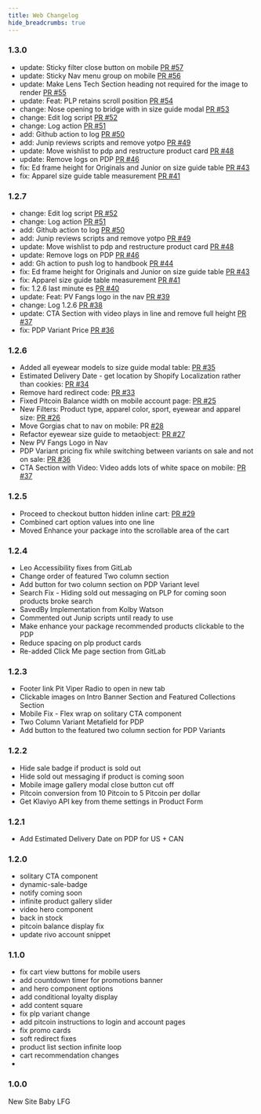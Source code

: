 ```yaml
---
title: Web Changelog
hide_breadcrumbs: true
---
```



### 1.3.0

- update: Sticky filter close button on mobile [PR #57](https://github.com/pitviper69/osLXIX/pull/57)
- update: Sticky Nav menu group on mobile [PR #56](https://github.com/pitviper69/osLXIX/pull/56)
- update: Make Lens Tech Section heading not required for the image to render [PR #55](https://github.com/pitviper69/osLXIX/pull/55)
- update: Feat: PLP retains scroll position [PR #54](https://github.com/pitviper69/osLXIX/pull/54)
- change: Nose opening to bridge with in size guide modal [PR #53](https://github.com/pitviper69/osLXIX/pull/53)
- change: Edit log script [PR #52](https://github.com/pitviper69/osLXIX/pull/52)
- change: Log action [PR #51](https://github.com/pitviper69/osLXIX/pull/51)
- add: Github action to log [PR #50](https://github.com/pitviper69/osLXIX/pull/50)
- add: Junip reviews scripts and remove yotpo [PR #49](https://github.com/pitviper69/osLXIX/pull/49)
- update: Move wishlist to pdp and restructure product card [PR #48](https://github.com/pitviper69/osLXIX/pull/48)
- update: Remove logs on PDP [PR #46](https://github.com/pitviper69/osLXIX/pull/46)
- fix: Ed frame height for Originals and Junior on size guide table [PR #43](https://github.com/pitviper69/osLXIX/pull/43)
- fix: Apparel size guide table measurement [PR #41](https://github.com/pitviper69/osLXIX/pull/41)


### 1.2.7

- change: Edit log script [PR #52](https://github.com/pitviper69/osLXIX/pull/52)
- change: Log action [PR #51](https://github.com/pitviper69/osLXIX/pull/51)
- add: Github action to log [PR #50](https://github.com/pitviper69/osLXIX/pull/50)
- add: Junip reviews scripts and remove yotpo [PR #49](https://github.com/pitviper69/osLXIX/pull/49)
- update: Move wishlist to pdp and restructure product card [PR #48](https://github.com/pitviper69/osLXIX/pull/48)
- update: Remove logs on PDP [PR #46](https://github.com/pitviper69/osLXIX/pull/46)
- add: Gh action to push log to handbook [PR #44](https://github.com/pitviper69/osLXIX/pull/44)
- fix: Ed frame height for Originals and Junior on size guide table [PR #43](https://github.com/pitviper69/osLXIX/pull/43)
- fix: Apparel size guide table measurement [PR #41](https://github.com/pitviper69/osLXIX/pull/41)
- fix: 1.2.6 last minute es [PR #40](https://github.com/pitviper69/osLXIX/pull/40)
- update: Feat: PV Fangs logo in the nav [PR #39](https://github.com/pitviper69/osLXIX/pull/39)
- change: Log 1.2.6 [PR #38](https://github.com/pitviper69/osLXIX/pull/38)
- update: CTA Section with video plays in line and remove full height [PR #37](https://github.com/pitviper69/osLXIX/pull/37)
- fix: PDP Variant Price [PR #36](https://github.com/pitviper69/osLXIX/pull/36)

### 1.2.6 
- Added all eyewear models to size guide modal table: [PR #35](https://github.com/pitviper69/osLXIX/pull/35)
- Estimated Delivery Date - get location by Shopify Localization rather than cookies: [PR #34](https://github.com/pitviper69/osLXIX/pull/34)
- Remove hard redirect code: [PR #33](https://github.com/pitviper69/osLXIX/pull/33)
- Fixed Pitcoin Balance width on mobile account page: [PR #25](https://github.com/pitviper69/osLXIX/pull/25)
- New Filters: Product type, apparel color, sport, eyewear and apparel size: [PR #26](https://github.com/pitviper69/osLXIX/pull/26)
- Move Gorgias chat to nav on mobile: PR [#28](https://github.com/pitviper69/osLXIX/pull/28)
- Refactor eyewear size guide to metaobject: [PR #27](https://github.com/pitviper69/osLXIX/pull/27)
- New PV Fangs Logo in Nav
- PDP Variant pricing fix while switching between variants on sale and not on sale: [PR #36](https://github.com/pitviper69/osLXIX/pull/36)
- CTA Section with Video: Video adds lots of white space on mobile: [PR #37](https://github.com/pitviper69/osLXIX/pull/37)

### 1.2.5
- Proceed to checkout button hidden inline cart: [PR #29](https://github.com/pitviper69/osLXIX/pull/29)
- Combined cart option values into one line
- Moved Enhance your package into the scrollable area of the cart


### 1.2.4
- Leo Accessibility fixes from GitLab
- Change order of featured Two column section
- Add button for two column section on PDP Variant level
- Search Fix - Hiding sold out messaging on PLP for coming soon products broke search
- SavedBy Implementation from Kolby Watson
- Commented out Junip scripts until ready to use
- Make enhance your package recommended products clickable to the PDP
- Reduce spacing on plp product cards
- Re-added Click Me page section from GitLab

### 1.2.3
- Footer link Pit Viper Radio to open in new tab
- Clickable images on Intro Banner Section and Featured Collections Section
- Mobile Fix - Flex wrap on solitary CTA component
- Two Column Variant Metafield for PDP
- Add button to the featured two column section for PDP Variants

### 1.2.2
- Hide sale badge if product is sold out
- Hide sold out messaging if product is coming soon
- Mobile image gallery modal close button cut off
- Pitcoin conversion from 10 Pitcoin to 5 Pitcoin per dollar
- Get Klaviyo API key from theme settings in Product Form

### 1.2.1
- Add Estimated Delivery Date on PDP for US + CAN

### 1.2.0
- solitary CTA component
- dynamic-sale-badge
- notify coming soon
- infinite product gallery slider
- video hero component
- back in stock
- pitcoin balance display fix
- update rivo account snippet

### 1.1.0
- fix cart view buttons for mobile users
- add countdown timer for promotions banner
-  and hero component options
- add conditional loyalty display
- add content square
- fix plp variant change
- add pitcoin instructions to login and account pages
- fix promo cards
- soft redirect fixes
- product list section infinite loop
- cart recommendation changes
- 

### 1.0.0
New Site Baby LFG
